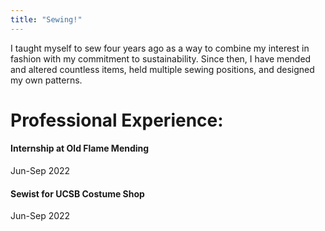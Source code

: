 ```yaml
---
title: "Sewing!"
---
```


I taught myself to sew four years ago as a way to combine my interest in fashion with my commitment to sustainability. Since then, I have mended and altered countless items, held multiple sewing positions, and designed my own patterns.

# Professional Experience:

#### Internship at Old Flame Mending
######## Jun-Sep 2022

#### Sewist for UCSB Costume Shop
######## Jun-Sep 2022
